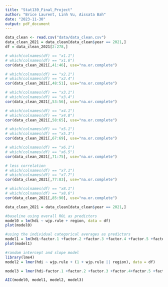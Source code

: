 ```yaml
---
title: "Stat139_Final_Project"
author: "Brice Laurent, Linh Vu, Aissata Bah"
date: "2023-11-30"
output: pdf_document
---
```


```r
data_clean <- read.csv("data/data_clean.csv")
data_clean_2021 = data_clean[data_clean$year == 2021,]
df = data_clean_2021[2:278,]

# which(colnames(df) == "x1.1")
# which(colnames(df) == "x1.6")
cor(data_clean_2021[,41:46], use="na.or.complete")

# which(colnames(df) == "x2.1")
# which(colnames(df) == "x2.4")
cor(data_clean_2021[,48:51], use="na.or.complete")

# which(colnames(df) == "x3.1")
# which(colnames(df) == "x3.4")
cor(data_clean_2021[,53:56], use="na.or.complete")

# which(colnames(df) == "x4.1")
# which(colnames(df) == "x4.8")
cor(data_clean_2021[,58:65], use="na.or.complete")

# which(colnames(df) == "x5.1")
# which(colnames(df) == "x5.3")
cor(data_clean_2021[,67:69], use="na.or.complete")

# which(colnames(df) == "x6.1")
# which(colnames(df) == "x6.5")
cor(data_clean_2021[,71:75], use="na.or.complete")

# less correlation
# which(colnames(df) == "x7.1")
# which(colnames(df) == "x7.7")
cor(data_clean_2021[,77:83], use="na.or.complete")

# which(colnames(df) == "x8.1")
# which(colnames(df) == "x8.6")
cor(data_clean_2021[,85:90], use="na.or.complete")
```


```r
data_clean_2021 = data_clean[data_clean$year == 2021,]

#baseline using overall ROL as predictors
model0 = lm(hdi ~ wjp.rule + region, data = df)
plot(model0)

#using the individual categorical averages as predictors
model1 = lm(hdi~factor.1 +factor.2 +factor.3 +factor.4 +factor.5 +factor.6 +factor.7 + factor.8 + region, data = df)
plot(model1)

#random intercept and slope model
library(lme4)
model2 = lmer(hdi ~ wjp.rule + (1 + wjp.rule || region), data = df)

model3 = lmer(hdi~factor.1 +factor.2 +factor.3 +factor.4+factor.5 +factor.6 +factor.7 + factor.8 + (1 + factor.1 +factor.2 +factor.3 +factor.4+factor.5 +factor.6 +factor.7 + factor.8 || region), data = df)

AIC(model0, model1, model2, model3)
```

